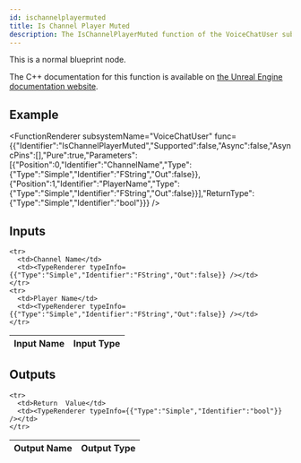 ```yaml
---
id: ischannelplayermuted
title: Is Channel Player Muted
description: The IsChannelPlayerMuted function of the VoiceChatUser subsystem.
---
```



This is a normal blueprint node.

The C++ documentation for this function is available on [the Unreal Engine documentation website](https://dev.epicgames.com/documentation/en-us/unreal-engine/voice-chat-interface-in-unreal-engine).

## Example

<FunctionRenderer subsystemName="VoiceChatUser" func={{"Identifier":"IsChannelPlayerMuted","Supported":false,"Async":false,"AsyncPins":[],"Pure":true,"Parameters":[{"Position":0,"Identifier":"ChannelName","Type":{"Type":"Simple","Identifier":"FString","Out":false}},{"Position":1,"Identifier":"PlayerName","Type":{"Type":"Simple","Identifier":"FString","Out":false}}],"ReturnType":{"Type":"Simple","Identifier":"bool"}}} />

## Inputs


<table>
  <thead>
    <tr>
      <th>Input Name</th>
      <th>Input Type</th>
    </tr>
  </thead>
  <tbody>
    
    <tr>
      <td>Channel Name</td>
      <td><TypeRenderer typeInfo={{"Type":"Simple","Identifier":"FString","Out":false}} /></td>
    </tr>
    <tr>
      <td>Player Name</td>
      <td><TypeRenderer typeInfo={{"Type":"Simple","Identifier":"FString","Out":false}} /></td>
    </tr>
  </tbody>
</table>


## Outputs


<table>
  <thead>
    <tr>
      <th>Output Name</th>
      <th>Output Type</th>
    </tr>
  </thead>
  <tbody>
    
    <tr>
      <td>Return  Value</td>
      <td><TypeRenderer typeInfo={{"Type":"Simple","Identifier":"bool"}} /></td>
    </tr>
  </tbody>
</table>


